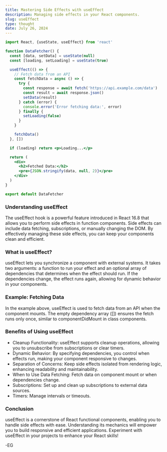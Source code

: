 ```yaml
---
title: Mastering Side Effects with useEffect
description: Managing side effects in your React components.
slug: useEffect
type: thought
date: July 26, 2024
---
```


```jsx
import React, {useState, useEffect} from 'react'

function DataFetcher() {
  const [data, setData] = useState(null)
  const [loading, setLoading] = useState(true)

  useEffect(() => {
    // Fetch data from an API
    const fetchData = async () => {
      try {
        const response = await fetch('https://api.example.com/data')
        const result = await response.json()
        setData(result)
      } catch (error) {
        console.error('Error fetching data:', error)
      } finally {
        setLoading(false)
      }
    }

    fetchData()
  }, [])

  if (loading) return <p>Loading...</p>

  return (
    <div>
      <h2>Fetched Data:</h2>
      <pre>{JSON.stringify(data, null, 2)}</pre>
    </div>
  )
}

export default DataFetcher
```

### Understanding useEffect

The useEffect hook is a powerful feature introduced in React 16.8 that allows you to perform side effects in function components. Side effects can include data fetching, subscriptions, or manually changing the DOM. By effectively managing these side effects, you can keep your components clean and efficient.

### What is useEffect?

useEffect lets you synchronize a component with external systems. It takes two arguments: a function to run your effect and an optional array of dependencies that determines when the effect should run. If the dependencies change, the effect runs again, allowing for dynamic behavior in your components.

### Example: Fetching Data

In the example above, useEffect is used to fetch data from an API when the component mounts. The empty dependency array ([]) ensures the fetch runs only once, similar to componentDidMount in class components.

### Benefits of Using useEffect

- Cleanup Functionality: useEffect supports cleanup operations, allowing you to unsubscribe from subscriptions or clear timers.
- Dynamic Behavior: By specifying dependencies, you control when effects run, making your component responsive to changes.
- Separation of Concerns: Keep side effects isolated from rendering logic, enhancing readability and maintainability.
- When to Use Data Fetching: Fetch data on component mount or when dependencies change.
- Subscriptions: Set up and clean up subscriptions to external data sources.
- Timers: Manage intervals or timeouts.

### Conclusion

useEffect is a cornerstone of React functional components, enabling you to handle side effects with ease. Understanding its mechanics will empower you to build responsive and efficient applications. Experiment with useEffect in your projects to enhance your React skills!

-EG

